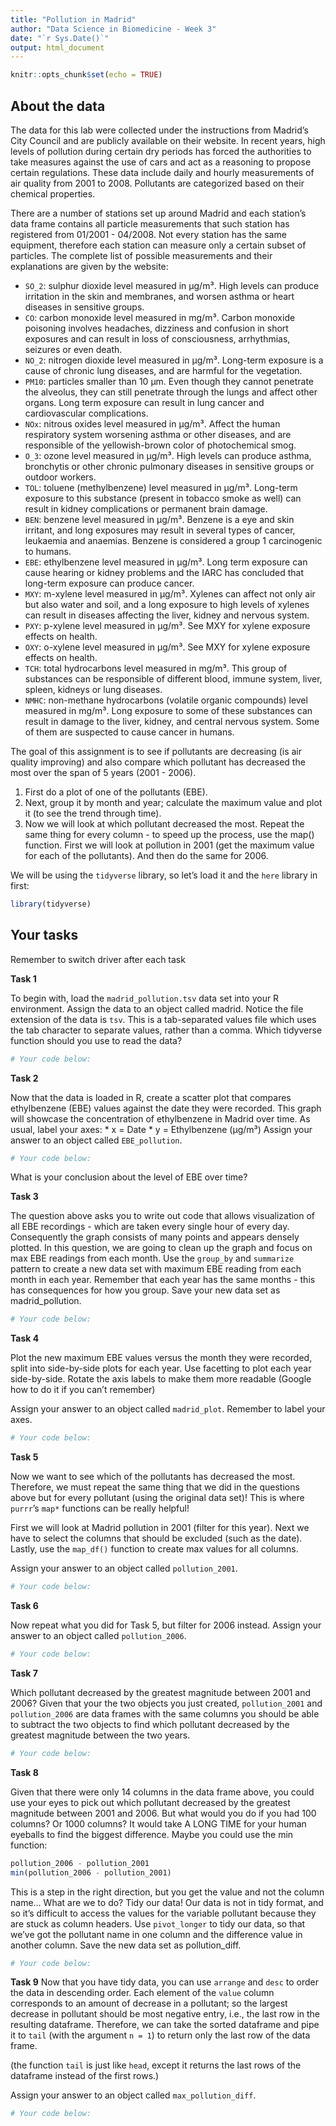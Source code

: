 ```yaml
---
title: "Pollution in Madrid"
author: "Data Science in Biomedicine - Week 3"
date: "`r Sys.Date()`"
output: html_document
---
```


```r
knitr::opts_chunk$set(echo = TRUE)
```

## About the data

The data for this lab were collected under the instructions from Madrid's City Council and are publicly available on their website. In recent years, high levels of pollution during certain dry periods has forced the authorities to take measures against the use of cars and act as a reasoning to propose certain regulations. These data include daily and hourly measurements of air quality from 2001 to 2008. Pollutants are categorized based on their chemical properties.

There are a number of stations set up around Madrid and each station's data frame contains all particle measurements that such station has registered from 01/2001 - 04/2008. Not every station has the same equipment, therefore each station can measure only a certain subset of particles. The complete list of possible measurements and their explanations are given by the website:

* `SO_2`: sulphur dioxide level measured in μg/m³. High levels can produce irritation in the skin and membranes, and worsen asthma or heart diseases in sensitive groups.
* `CO`: carbon monoxide level measured in mg/m³. Carbon monoxide poisoning involves headaches, dizziness and confusion in short exposures and can result in loss of consciousness, arrhythmias, seizures or even death.
* `NO_2`: nitrogen dioxide level measured in μg/m³. Long-term exposure is a cause of chronic lung diseases, and are harmful for the vegetation.
* `PM10`: particles smaller than 10 μm. Even though they cannot penetrate the alveolus, they can still penetrate through the lungs and affect other organs. Long term exposure can result in lung cancer and cardiovascular complications.
* `NOx`: nitrous oxides level measured in μg/m³. Affect the human respiratory system worsening asthma or other diseases, and are responsible of the yellowish-brown color of photochemical smog.
* `O_3`: ozone level measured in μg/m³. High levels can produce asthma, bronchytis or other chronic pulmonary diseases in sensitive groups or outdoor workers.
* `TOL`: toluene (methylbenzene) level measured in μg/m³. Long-term exposure to this substance (present in tobacco smoke as well) can result in kidney complications or permanent brain damage.
* `BEN`: benzene level measured in μg/m³. Benzene is a eye and skin irritant, and long exposures may result in several types of cancer, leukaemia and anaemias. Benzene is considered a group 1 carcinogenic to humans.
* `EBE`: ethylbenzene level measured in μg/m³. Long term exposure can cause hearing or kidney problems and the IARC has concluded that long-term exposure can produce cancer.
* `MXY`: m-xylene level measured in μg/m³. Xylenes can affect not only air but also water and soil, and a long exposure to high levels of xylenes can result in diseases affecting the liver, kidney and nervous system.
* `PXY`: p-xylene level measured in μg/m³. See MXY for xylene exposure effects on health.
* `OXY`: o-xylene level measured in μg/m³. See MXY for xylene exposure effects on health.
* `TCH`: total hydrocarbons level measured in mg/m³. This group of substances can be responsible of different blood, immune system, liver, spleen, kidneys or lung diseases.
* `NMHC`: non-methane hydrocarbons (volatile organic compounds) level measured in mg/m³. Long exposure to some of these substances can result in damage to the liver, kidney, and central nervous system. Some of them are suspected to cause cancer in humans.

The goal of this assignment is to see if pollutants are decreasing (is air quality improving) and also compare which pollutant has decreased the most over the span of 5 years (2001 - 2006).

1. First do a plot of one of the pollutants (EBE).
2. Next, group it by month and year; calculate the maximum value and plot it (to see the trend through time).
3. Now we will look at which pollutant decreased the most. Repeat the same thing for every column - to speed up the process, use the map() function. First we will look at pollution in 2001 (get the maximum value for each of the pollutants). And then do the same for 2006.

We will be using the `tidyverse` library, so let's load it and the `here` library in first:

```r
library(tidyverse)
```

## Your tasks

Remember to switch driver after each task


**Task 1**

To begin with, load the `madrid_pollution.tsv` data set into your R environment. Assign the data to an object called madrid. Notice the file extension of the data is `tsv`. This is a tab-separated values file which uses the tab character to separate values, rather than a comma. Which tidyverse function should you use to read the data?  

```r
# Your code below:

```

**Task 2**

Now that the data is loaded in R, create a scatter plot that compares ethylbenzene (EBE) values against the date they were recorded. This graph will showcase the concentration of ethylbenzene in Madrid over time. As usual, label your axes:
* x = Date
* y = Ethylbenzene (μg/m³)
Assign your answer to an object called `EBE_pollution`.

```r
# Your code below:

```

What is your conclusion about the level of EBE over time?

**Task 3**

The question above asks you to write out code that allows visualization of all EBE recordings - which are taken every single hour of every day. Consequently the graph consists of many points and appears densely plotted. In this question, we are going to clean up the graph and focus on max EBE readings from each month. Use the `group_by` and `summarize` pattern to create a new data set with maximum EBE reading from each month in each year. Remember that each year has the same months - this has consequences for how you group. Save your new data set as madrid_pollution.

```r
# Your code below:

```

**Task 4**

Plot the new maximum EBE values versus the month they were recorded, split into side-by-side plots for each year. Use facetting to plot each year side-by-side. Rotate the axis labels to make them more readable (Google how to do it if you can't remember)

Assign your answer to an object called `madrid_plot`. Remember to label your axes.

```r
# Your code below:

```

**Task 5**

Now we want to see which of the pollutants has decreased the most. Therefore, we must repeat the same thing that we did in the questions above but for every pollutant (using the original data set)! This is where `purrr`'s `map*` functions can be really helpful!

First we will look at Madrid pollution in 2001 (filter for this year). Next we have to select the columns that should be excluded (such as the date). Lastly, use the `map_df()` function to create max values for all columns.

Assign your answer to an object called `pollution_2001`.

```r
# Your code below:

```

**Task 6**

Now repeat what you did for Task 5, but filter for 2006 instead.
Assign your answer to an object called `pollution_2006`.

```r
# Your code below:

```

**Task 7**

Which pollutant decreased by the greatest magnitude between 2001 and 2006? Given that your the two objects you just created, `pollution_2001` and `pollution_2006` are data frames with the same columns you should be able to subtract the two objects to find which pollutant decreased by the greatest magnitude between the two years.

```r
# Your code below:


```


**Task 8**

Given that there were only 14 columns in the data frame above, you could use your eyes to pick out which pollutant decreased by the greatest magnitude between 2001 and 2006. But what would you do if you had 100 columns? Or 1000 columns? It would take A LONG TIME for your human eyeballs to find the biggest difference. Maybe you could use the min function:

```r
pollution_2006 - pollution_2001
min(pollution_2006 - pollution_2001)
```

This is a step in the right direction, but you get the value and not the column name... What are we to do? Tidy our data! Our data is not in tidy format, and so it's difficult to access the values for the variable pollutant because they are stuck as column headers. Use `pivot_longer` to tidy our data, so that we've got the pollutant name in one column and the difference value in another column. Save the new data set as pollution_diff.

```r
# Your code below:

```

**Task 9**
Now that you have tidy data, you can use `arrange` and `desc` to order the data in descending order. Each element of the `value` column corresponds to an amount of decrease in a pollutant; so the largest decrease in pollutant should be most negative entry, i.e., the last row in the resulting dataframe. Therefore, we can take the sorted dataframe and pipe it to `tail` (with the argument `n = 1`) to return only the last row of the data frame.

(the function `tail` is just like `head`, except it returns the last rows of the dataframe instead of the first rows.)

Assign your answer to an object called `max_pollution_diff`.

```r
# Your code below:

```

